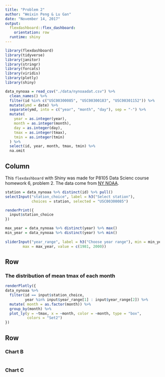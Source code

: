 ```yaml
---
title: "Problem 2"
author: "Weixin Peng & Lu Gan"
date: "November 14, 2017"
output: 
  flexdashboard::flex_dashboard:
    orientation: row
  runtime: shiny
---
```


```r
library(flexdashboard)
library(tidyverse)
library(janitor)
library(stringr)
library(forcats)
library(viridis)
library(plotly)
library(shiny)
```

```r
data_nynoaa = read_csv("./data/nynoaadat.csv") %>%
  clean_names() %>%
  filter(id %in% c("USC00300085", "USC00300183", "USC00301152")) %>%
  mutate(ymd = date) %>%
  separate(ymd, into = c("year", "month", "day"), sep = "-") %>%
  mutate(
    year = as.integer(year),
    month = as.integer(month),     
    day = as.integer(day),
    tmax = as.integer(tmax),
    tmin = as.integer(tmin)
  ) %>%
  select(id, year, month, tmax, tmin) %>%
  na.omit 
```

Column {.sidebar}
-----------------------------------------------------------------------
This `flexdashboard` with Shiny was made for P8105 Data Scienc course homework 6, problem 2. The data come from [NY NOAA](http://jeffgoldsmith.com/DSI/dataset_noaa.html).

```r
station = data_nynoaa %>% distinct(id) %>% pull()
selectInput("station_choice", label = h3("Select station"),
            choices = station, selected = "USC00300085")

renderPrint({ 
  input$station_choice
})

max_year = data_nynoaa %>% distinct(year) %>% max()
min_year = data_nynoaa %>% distinct(year) %>% min()
  
sliderInput("year_range", label = h3("Choose year range"), min = min_year, 
        max = max_year, value = c(1981, 2000))
```


Row
-----------------------------------------------------------------------

### The distribution of mean tmax of each month

```r
renderPlotly({
data_nynoaa %>%
  filter(id == input$station_choice,
         year %in% input$year_range[1] : input$year_range[2]) %>% 
  mutate( month = as.factor(month)) %>% 
  group_by(month) %>%
  plot_ly(y = ~tmax, x = ~month, color = ~month, type = "box",
          colors = "Set2")
})
```

Row {.tabset .tabset-fade}
-----------------------------------------------------------------------

### Chart B

```r

```

### Chart C

```r

```

